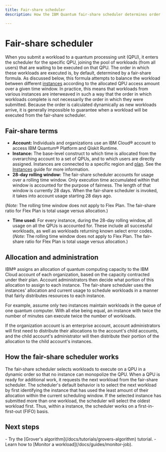 ```yaml
---
title: Fair-share scheduler
description: How the IBM Quantum fair-share scheduler determines order of workloads submitted to quantum processing units

---
```


# Fair-share scheduler

When you submit a workload to a quantum processing unit (QPU), it enters the scheduler for the specific QPU, joining the pool of workloads (from all users) that are waiting to be executed on that QPU. The order in which these workloads are executed is, by default, determined by a fair-share formula. As discussed below, this formula attempts to balance the workload between different [instances](/docs/guides/instances) according to the allocated QPU access amount over a given time window. In practice, this means that workloads from various instances are interweaved in such a way that the order in which workloads complete is not necessarily the order in which they were submitted. Because the order is calculated dynamically as new workloads arrive, it is generally impossible to guarantee when a workload will be executed from the fair-share scheduler.

## Fair-share terms

* **Account:** Individuals and organizations use an IBM Cloud&reg; account to access IBM Quantum&reg; Platform and Qiskit Runtime.
* **Instance:** The base-level construct to which time is allocated from the overarching account to a set of QPUs, and to which users are directly assigned. Instances are connected to a specific region and [plan](/docs/guides/plans-overview). See the [Instances](/docs/guides/instances) guide for more information.
*   **28-day rolling window:** The fair-share scheduler accounts for usage over a rolling time window. Only execution time accumulated within that window is accounted for the purpose of fairness. The length of that window is currently 28 days. When the fair-share scheduler is invoked, it takes into account usage starting 28 days ago.

(*Note:* The rolling time window does not apply to Flex Plan. The fair-share ratio for Flex Plan is total usage versus allocation.)

*   **Time used:** For every instance, during the 28-day rolling window, all usage on all the QPUs is accounted for. These include all successful workloads, as well as workloads returning known select error codes. (*Note:* The rolling time window does not apply to Flex Plan. The fair-share ratio for Flex Plan is total usage versus allocation.)


## Allocation and administration

IBM&reg; assigns an allocation of quantum computing capacity to the IBM Cloud account of each organization, based on the capacity contracted under their plan. Account administrators then decide what portion of this allocation to assign to each instance. The fair-share scheduler uses the instances' allocation and current usage to schedule workloads in a manner that fairly distributes resources to each instance.

For example, assume only two instances maintain workloads in the queue of one quantum computer. With all else being equal, an instance with twice the number of minutes can execute twice the number of workloads.

If the organization account is an enterprise account, account administrators will first need to distribute their allocations to the account's child accounts, and the child account's administrator will then distribute their portion of the allocation to the child account's instances.

## How the fair-share scheduler works


The fair-share scheduler selects workloads to execute on a QPU in a dynamic order so that no instance can monopolize the QPU. When a QPU is ready for additional work, it requests the next workload from the fair-share scheduler. The scheduler's default behavior is to select the next workload by first identifying the instance that has used the least amount of their allocation within the current scheduling window. If the selected instance has submitted more than one workload, the scheduler will select the oldest workload first. Thus, within a instance, the scheduler works on a first-in-first-out (FIFO) basis.

## Next steps

<Admonition type="tip" title="Recommendations">
    - Try the [Grover's algorithm](/docs/tutorials/grovers-algorithm) tutorial.
    - Learn how to [Monitor a workload](/docs/guides/monitor-job).
</Admonition>
